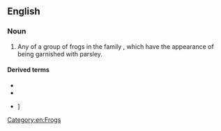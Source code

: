 ==English==
{{wikipedia}}

===Noun===
{{en-noun}}

# Any of a group of frogs in the family {{taxlink|Pelodytidae|family|ver=180318}}, which have the appearance of being garnished with parsley.

====Derived terms====
* {{vern|Caucasus parsley frog}}
* {{vern|common parsley frog}}
* {{vern|Iberian parsley frog}}]

[[Category:en:Frogs]]